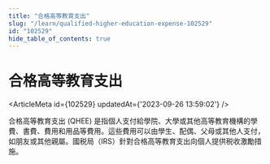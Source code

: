 ```yaml
---
title: "合格高等教育支出"
slug: "/learn/qualified-higher-education-expense-102529"
id: "102529"
hide_table_of_contents: true
---
```



# 合格高等教育支出

<ArticleMeta id={102529} updatedAt={'2023-09-26 13:59:02'} />
<div className='border-solid border-b border-t-0 my-4 border-[var(--ifm-color-gray-300)]' />

合格高等教育支出 (QHEE) 是指個人支付給學院、大學或其他高等教育機構的學費、書費、費用和用品等費用。這些費用可以由學生、配偶、父母或其他人支付，如朋友或其他親屬。國税局（IRS）針對合格高等教育支出向個人提供税收激勵措施。

